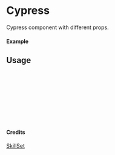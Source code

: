 
<Meta of={Cypress} title="SkillSet/Cypress" />

# Cypress

Cypress component with different props.

#### Example

<Canvas of={Cypress.Primary} />

## Usage

```ts
import { Cypress } from "yadl-ui";

const Example = () => {
  return (
      <Cypress />
  );
};

export default Example;
```

#### Credits
[SkillSet](https://skillicons.dev)
